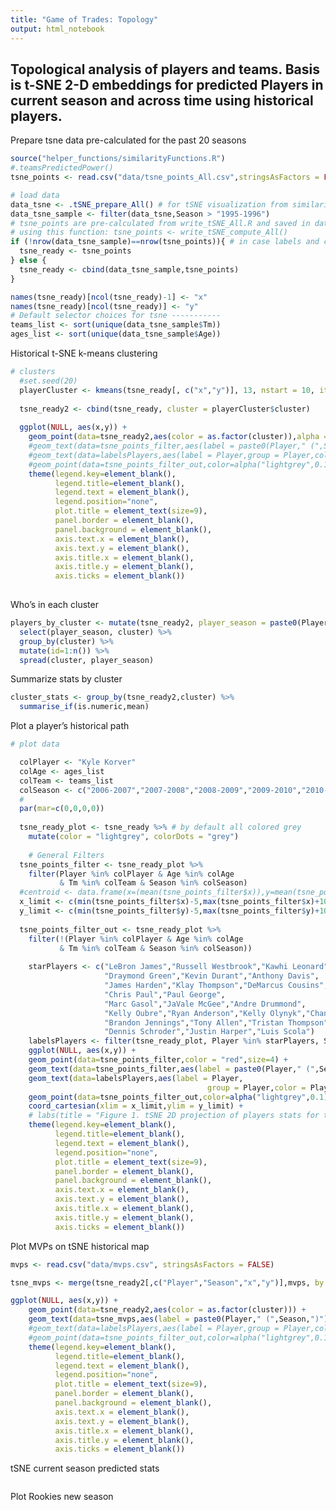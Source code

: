 ```yaml
---
title: "Game of Trades: Topology"
output: html_notebook
---
```


## Topological analysis of players and teams. Basis is t-SNE 2-D embeddings for predicted Players in current season and across time using historical players. 

Prepare tsne data pre-calculated for the past 20 seasons
```r
source("helper_functions/similarityFunctions.R")
#.teamsPredictedPower() 
tsne_points <- read.csv("data/tsne_points_All.csv",stringsAsFactors = FALSE)

# load data
data_tsne <- .tSNE_prepare_All() # for tSNE visualization from similarityFunctions.R
data_tsne_sample <- filter(data_tsne,Season > "1995-1996")
# tsne_points are pre-calculated from write_tSNE_All.R and saved in data/ directory
# using this function: tsne_points <- write_tSNE_compute_All()
if (!nrow(data_tsne_sample)==nrow(tsne_points)){ # in case labels and coordinates have different sizes
  tsne_ready <- tsne_points
} else {
  tsne_ready <- cbind(data_tsne_sample,tsne_points)
}

names(tsne_ready)[ncol(tsne_ready)-1] <- "x"
names(tsne_ready)[ncol(tsne_ready)] <- "y"
# Default selector choices for tsne -----------
teams_list <- sort(unique(data_tsne_sample$Tm))
ages_list <- sort(unique(data_tsne_sample$Age))

```

Historical t-SNE k-means clustering
```r
# clusters
  #set.seed(20)
  playerCluster <- kmeans(tsne_ready[, c("x","y")], 13, nstart = 10, iter.max = 20)
  
  tsne_ready2 <- cbind(tsne_ready, cluster = playerCluster$cluster)
  
  ggplot(NULL, aes(x,y)) +  
    geom_point(data=tsne_ready2,aes(color = as.factor(cluster)),alpha = 0.2) +
    #geom_text(data=tsne_points_filter,aes(label = paste0(Player," (",Season,")")),size=3) +
    #geom_text(data=labelsPlayers,aes(label = Player,group = Player,color = Player), size=3) +  
    #geom_point(data=tsne_points_filter_out,color=alpha("lightgrey",0.1)) +
    theme(legend.key=element_blank(),
          legend.title=element_blank(),
          legend.text = element_blank(),
          legend.position="none",
          plot.title = element_text(size=9),
          panel.border = element_blank(),
          panel.background = element_blank(),
          axis.text.x = element_blank(),
          axis.text.y = element_blank(),
          axis.title.x = element_blank(),
          axis.title.y = element_blank(),
          axis.ticks = element_blank())
  

```

Who's in each cluster
```r
players_by_cluster <- mutate(tsne_ready2, player_season = paste0(Player," (",Season,")")) %>%
  select(player_season, cluster) %>%
  group_by(cluster) %>%
  mutate(id=1:n()) %>% 
  spread(cluster, player_season)

```

Summarize stats by cluster
```r
cluster_stats <- group_by(tsne_ready2,cluster) %>%
  summarise_if(is.numeric,mean)

```

Plot a player's historical path
```r
# plot data

  colPlayer <- "Kyle Korver"
  colAge <- ages_list
  colTeam <- teams_list
  colSeason <- c("2006-2007","2007-2008","2008-2009","2009-2010","2010-2011","2011-2012","2012-2013","2013-2014","2014-2015","2015-2016","2016-2017")
  #
  par(mar=c(0,0,0,0))
    
  tsne_ready_plot <- tsne_ready %>% # by default all colored grey
    mutate(color = "lightgrey", colorDots = "grey")
   
    # General Filters
  tsne_points_filter <- tsne_ready_plot %>%
    filter(Player %in% colPlayer & Age %in% colAge
           & Tm %in% colTeam & Season %in% colSeason)
  #centroid <- data.frame(x=(mean(tsne_points_filter$x)),y=mean(tsne_points_filter$y))
  x_limit <- c(min(tsne_points_filter$x)-5,max(tsne_points_filter$x)+10) 
  y_limit <- c(min(tsne_points_filter$y)-5,max(tsne_points_filter$y)+10)
  
  tsne_points_filter_out <- tsne_ready_plot %>%
    filter(!(Player %in% colPlayer & Age %in% colAge
           & Tm %in% colTeam & Season %in% colSeason))
      
    starPlayers <- c("LeBron James","Russell Westbrook","Kawhi Leonard","Stephen Curry",
                     "Draymond Green","Kevin Durant","Anthony Davis",
                     "James Harden","Klay Thompson","DeMarcus Cousins",
                     "Chris Paul","Paul George",
                     "Marc Gasol","JaVale McGee","Andre Drummond",
                     "Kelly Oubre","Ryan Anderson","Kelly Olynyk","Channing Frye",
                     "Brandon Jennings","Tony Allen","Tristan Thompson","Ian Mahinmi",
                     "Dennis Schroder","Justin Harper","Luis Scola")
    labelsPlayers <- filter(tsne_ready_plot, Player %in% starPlayers, Season == "2016-2017")
    ggplot(NULL, aes(x,y)) +  
    geom_point(data=tsne_points_filter,color = "red",size=4) +
    geom_text(data=tsne_points_filter,aes(label = paste0(Player," (",Season,")")),size=3) +
    geom_text(data=labelsPlayers,aes(label = Player,
                                            group = Player,color = Player), size=3) +  
    geom_point(data=tsne_points_filter_out,color=alpha("lightgrey",0.1)) +
    coord_cartesian(xlim = x_limit,ylim = y_limit) +
    # labs(title = "Figure 1. tSNE 2D projection of players stats for the past 20 seasons. Highlighted players correspond to 2016-2017 season. \nVisually, Kyrie is moving away from star players towards a region of secondary stars/3-point shooters. The closest players to \nKyrie last season were C.J. McCollum and Bradley Beal, both sidekicks to Damian Lillard and John Wall respectively. This could \nexplain Kyrie’s move out of Cleveland and LeBron’s shadow in search of a protagonist role.", size=2) +
    theme(legend.key=element_blank(),
          legend.title=element_blank(),
          legend.text = element_blank(),
          legend.position="none",
          plot.title = element_text(size=9),
          panel.border = element_blank(),
          panel.background = element_blank(),
          axis.text.x = element_blank(),
          axis.text.y = element_blank(),
          axis.title.x = element_blank(),
          axis.title.y = element_blank(),
          axis.ticks = element_blank())


```

Plot MVPs on tSNE historical map
```r
mvps <- read.csv("data/mvps.csv", stringsAsFactors = FALSE)

tsne_mvps <- merge(tsne_ready2[,c("Player","Season","x","y")],mvps, by = c("Player","Season"))

ggplot(NULL, aes(x,y)) +  
    geom_point(data=tsne_ready2,aes(color = as.factor(cluster))) +
    geom_text(data=tsne_mvps,aes(label = paste0(Player," (",Season,")")),size=3) +
    #geom_text(data=labelsPlayers,aes(label = Player,group = Player,color = Player), size=3) +  
    #geom_point(data=tsne_points_filter_out,color=alpha("lightgrey",0.1)) +
    theme(legend.key=element_blank(),
          legend.title=element_blank(),
          legend.text = element_blank(),
          legend.position="none",
          plot.title = element_text(size=9),
          panel.border = element_blank(),
          panel.background = element_blank(),
          axis.text.x = element_blank(),
          axis.text.y = element_blank(),
          axis.title.x = element_blank(),
          axis.title.y = element_blank(),
          axis.ticks = element_blank())

```

tSNE current season predicted stats
```r


```


Plot Rookies new season
```r


```


